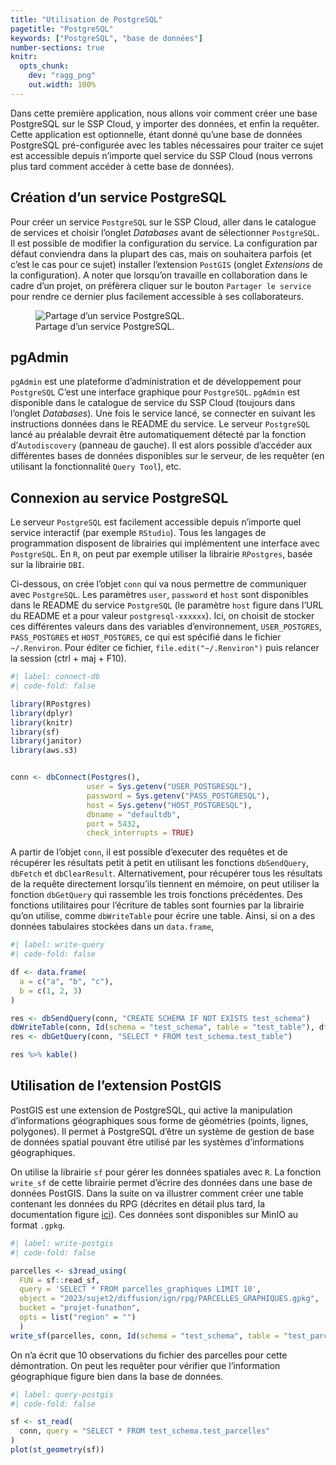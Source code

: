 ```yaml
---
title: "Utilisation de PostgreSQL"
pagetitle: "PostgreSQL"
keywords: ["PostgreSQL", "base de données"]
number-sections: true
knitr:
  opts_chunk: 
    dev: "ragg_png"
    out.width: 100%
---
```


Dans cette première application, nous allons voir comment créer une base PostgreSQL sur le SSP Cloud, y importer des données, et enfin la requêter. Cette application est optionnelle, étant donné qu'une base de données PostgreSQL pré-configurée avec les tables nécessaires pour traiter ce sujet est accessible depuis n'importe quel service du SSP Cloud (nous verrons plus tard comment accéder à cette base de données).

## Création d'un service PostgreSQL

Pour créer un service `PostgreSQL` sur le SSP Cloud, aller dans le catalogue de services et choisir l'onglet *Databases* avant de sélectionner `PostgreSQL`. Il est possible de modifier la configuration du service. La configuration par défaut conviendra dans la plupart des cas, mais on souhaitera parfois (et c'est le cas pour ce sujet) installer l'extension `PostGIS` (onglet *Extensions* de la configuration). A noter que lorsqu'on travaille en collaboration dans le cadre d'un projet, on préfèrera cliquer sur le bouton `Partager le service` pour rendre ce dernier plus facilement accessible à ses collaborateurs.

![Partage d'un service PostgreSQL.](img/launch_postgresql.png)

## pgAdmin

`pgAdmin` est une plateforme d'administration et de développement pour `PostgreSQL` C'est une interface graphique pour `PostgreSQL`. `pgAdmin` est disponible dans le catalogue de service du SSP Cloud (toujours dans l'onglet *Databases*). Une fois le service lancé, se connecter en suivant les instructions données dans le README du service. Le serveur `PostgreSQL` lancé au préalable devrait être automatiquement détecté par la fonction d'`Autodiscovery` (panneau de gauche). Il est alors possible d'accéder aux différentes bases de données disponibles sur le serveur, de les requêter (en utilisant la fonctionnalité `Query Tool`), etc.

## Connexion au service PostgreSQL

Le serveur `PostgreSQL` est facilement accessible depuis n'importe quel service interactif (par exemple `RStudio`). Tous les langages de programmation disposent de librairies qui implémentent une interface avec `PostgreSQL`. En `R`, on peut par exemple utiliser la librairie `RPostgres`, basée sur la librairie `DBI`. 

Ci-dessous, on crée l'objet `conn` qui va nous permettre de communiquer avec `PostgreSQL`. Les paramètres `user`, `password` et `host` sont disponibles dans le README du service `PostgreSQL` (le paramètre `host` figure dans l'URL du README et a pour valeur `postgresql-xxxxxx`). Ici, on choisit de stocker ces différentes valeurs dans des variables d'environnement, `USER_POSTGRES`, `PASS_POSTGRES` et `HOST_POSTGRES`, ce qui est spécifié dans le fichier `~/.Renviron`. Pour éditer ce fichier, `file.edit("~/.Renviron")` puis relancer la session (ctrl + maj + F10).

```r
#| label: connect-db
#| code-fold: false

library(RPostgres)
library(dplyr)
library(knitr)
library(sf)
library(janitor)
library(aws.s3)


conn <- dbConnect(Postgres(),
                 user = Sys.getenv("USER_POSTGRESQL"),
                 password = Sys.getenv("PASS_POSTGRESQL"),
                 host = Sys.getenv("HOST_POSTGRESQL"),
                 dbname = "defaultdb",
                 port = 5432,
                 check_interrupts = TRUE)
```

A partir de l'objet `conn`, il est possible d'executer des requêtes et de récupérer les résultats petit à petit en utilisant les fonctions `dbSendQuery`, `dbFetch` et `dbClearResult`. Alternativement, pour récupérer tous les résultats de la requête directement lorsqu'ils tiennent en mémoire, on peut utiliser la fonction `dbGetQuery` qui rassemble les trois fonctions précédentes. Des fonctions utilitaires pour l'écriture de tables sont fournies par la librairie qu'on utilise, comme `dbWriteTable` pour écrire une table. Ainsi, si on a des données tabulaires stockées dans un `data.frame`, 

```r
#| label: write-query
#| code-fold: false

df <- data.frame(
  a = c("a", "b", "c"),
  b = c(1, 2, 3)
)

res <- dbSendQuery(conn, "CREATE SCHEMA IF NOT EXISTS test_schema")
dbWriteTable(conn, Id(schema = "test_schema", table = "test_table"), df, overwrite = TRUE)
res <- dbGetQuery(conn, "SELECT * FROM test_schema.test_table")

res %>% kable()
```

## Utilisation de l'extension PostGIS

PostGIS est une extension de PostgreSQL, qui active la manipulation d'informations géographiques sous forme de géométries (points, lignes, polygones). Il permet à PostgreSQL d'être un système de gestion de base de données spatial pouvant être utilisé par les systèmes d'informations géographiques.

On utilise la librairie `sf` pour gérer les données spatiales avec `R`. La fonction `write_sf` de cette librairie permet d'écrire des données dans une base de données PostGIS. Dans la suite on va illustrer comment créer une table contenant les données du RPG (décrites en détail plus tard, la documentation figure [ici](https://geoservices.ign.fr/documentation/donnees/vecteur/rpg)). Ces données sont disponibles sur MinIO au format `.gpkg`.

```r
#| label: write-postgis
#| code-fold: false

parcelles <- s3read_using(
  FUN = sf::read_sf,
  query = 'SELECT * FROM parcelles_graphiques LIMIT 10',
  object = "2023/sujet2/diffusion/ign/rpg/PARCELLES_GRAPHIQUES.gpkg",
  bucket = "projet-funathon",
  opts = list("region" = "")
  )
write_sf(parcelles, conn, Id(schema = "test_schema", table = "test_parcelles"), overwrite = TRUE)
```

On n'a écrit que 10 observations du fichier des parcelles pour cette démontration. On peut les requêter pour vérifier que l'information géographique figure bien dans la base de données.

```r
#| label: query-postgis
#| code-fold: false

sf <- st_read(
  conn, query = "SELECT * FROM test_schema.test_parcelles"
)
plot(st_geometry(sf))
```